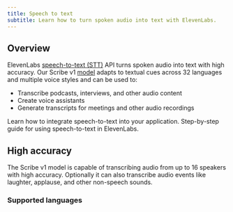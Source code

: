 ```yaml
---
title: Speech to text
subtitle: Learn how to turn spoken audio into text with ElevenLabs.
---
```


## Overview

ElevenLabs [speech-to-text (STT)](/docs/api-reference/speech-to-text) API turns spoken audio into text with high accuracy. Our Scribe v1 [model](/docs/models) adapts to textual cues across 32 languages and multiple voice styles and can be used to:

- Transcribe podcasts, interviews, and other audio content
- Create voice assistants
- Generate transcripts for meetings and other audio recordings

<CardGroup cols={2}>
  <Card title="Developer quickstart" icon="duotone book-sparkles" href="/docs/quickstart">
    Learn how to integrate speech-to-text into your application.
  </Card>
  <Card
    title="Product guide"
    icon="duotone book-user"
    href="/docs/product-guides/playground/text-to-speech"
  >
    Step-by-step guide for using speech-to-text in ElevenLabs.
  </Card>
</CardGroup>

## High accuracy

The Scribe v1 model is capable of transcribing audio from up to 16 speakers with high accuracy. Optionally it can also transcribe audio events like laughter, applause, and other non-speech sounds.

### Supported languages

<Markdown src="/snippets/v1-scribe-model-languages.mdx" />